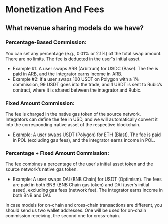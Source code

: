 # Monetization And Fees

## **What revenue sharing models do we have?**

### **Percentage-Based Commission:**

You can set any percentage (e.g., 0.01% or 2.1%) of the total swap amount. There are no limits. The fee is deducted in the user's initial asset.

- Example #1: A user swaps ARB (Arbitrum) for USDC (Base). The fee is paid in ARB, and the integrator earns income in ARB.
- Example #2: If a user swaps 100 USDT on Polygon with a 1% commission, 99 USDT goes into the trade, and 1 USDT is sent to Rubic’s contract, where it is shared between the integrator and Rubic.

### **Fixed Amount Commission:**

The fee is charged in the native gas token of the source network. Integrators can define the fee in USD, and we will automatically convert it into the corresponding native asset of the respective blockchain.

- Example: A user swaps USDT (Polygon) for ETH (Blast). The fee is paid in POL (excluding gas fees), and the integrator earns income in POL.

### **Percentage + Fixed Amount Commission:**

The fee combines a percentage of the user's initial asset token and the source network’s native gas token.

- Example: A user swaps DAI (BNB Chain) for USDT (Optimism). The fees are paid in both BNB (BNB Chain gas token) and DAI (user's initial asset), excluding gas fees (network fee). The integrator earns income in both BNB and DAI.

<Tip>In case models for on-chain and cross-chain transactions are different, you should send us two wallet addresses. One will be used for on-chain commission receiving, the second one for cross-chain.</Tip>